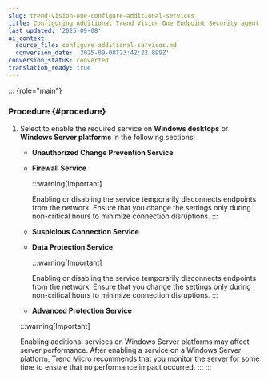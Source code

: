 ```yaml
---
slug: trend-vision-one-configure-additional-services
title: Configuring Additional Trend Vision One Endpoint Security agent Services
last_updated: '2025-09-08'
ai_context:
  source_file: configure-additional-services.md
  conversion_date: '2025-09-08T23:42:22.899Z'
conversion_status: converted
translation_ready: true
---
```


::: {role="main"}
### Procedure {#procedure}

1.  Select to enable the required service on **Windows desktops** or **Windows Server platforms** in the following sections:

    - **Unauthorized Change Prevention Service**

    - **Firewall Service**

      :::warning[Important]

      Enabling or disabling the service temporarily disconnects endpoints from the network. Ensure that you change the settings only during non-critical hours to minimize connection disruptions.
      :::

    - **Suspicious Connection Service**

    - **Data Protection Service**

      :::warning[Important]

      Enabling or disabling the service temporarily disconnects endpoints from the network. Ensure that you change the settings only during non-critical hours to minimize connection disruptions.
      :::

    - **Advanced Protection Service**

    :::warning[Important]

    Enabling additional services on Windows Server platforms may affect server performance. After enabling a service on a Windows Server platform, Trend Micro recommends that you monitor the server for some time to ensure that no performance impact occurred.
    :::
:::
